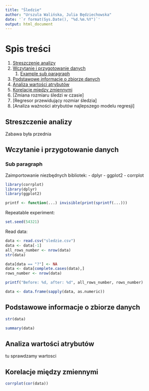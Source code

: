 ```yaml
---
title: "Śledzie"
author: "Urszula Walińska, Julia Będziechowska"
date: '`r format(Sys.Date(), "%d.%m.%Y")`'
output: html_document
---
```


# Spis treści
1. [Streszczenie analizy](#streszczenie)
2. [Wczytanie i przygotowanie danych](#wczytanie)
    1. [Example sub paragraph](#subparagraph1)
3. [Podstawowe informacje o zbiorze danych](#podst_info)
4. [Analiza wartości atrybutów](#wartosci_atryb)
5. [Korelacje między zmiennymi](#korelacje)
6. [Zmiana rozmiaru śledzi w czasie]
7. [Regresor przewidujący rozmiar śledzia]
8. [Analiza ważności atrybutów najlepszego modelu regresji]

## Streszczenie analizy <a name="streszczenie"></a>
Zabawa była przednia

## Wczytanie i przygotowanie danych <a name="wczytanie"></a>

### Sub paragraph <a name="subparagraph1"></a>
Zaimportowanie niezbędnych bibliotek:
- dplyr
- ggplot2
- corrplot

```r
library(corrplot)
library(dplyr)
library(ggplot2)

printf <- function(...) invisible(print(sprintf(...)))
```

Repeatable experiment:

```r
set.seed(54321)
```

Read data: 

```r
data <- read.csv("sledzie.csv")
data <- data[-1]
all_rows_number <- nrow(data)
str(data)
```


```r
data[data == "?"] <- NA
data <- data[complete.cases(data),]
rows_number <- nrow(data)
```


```r
printf("Before: %d, after: %d", all_rows_number, rows_number)
```

```r
data <- data.frame(sapply(data, as.numeric))
```

## Podstawowe informacje o zbiorze danych <a name="podst_info"></a>
```r
str(data)
```

```r
summary(data)
```

## Analiza wartości atrybutów <a name="wartosci_atryb"></a>
tu sprawdzamy wartosci

## Korelacje między zmiennymi <a name="korelacje"></a>

```r
corrplot(cor(data))
```


